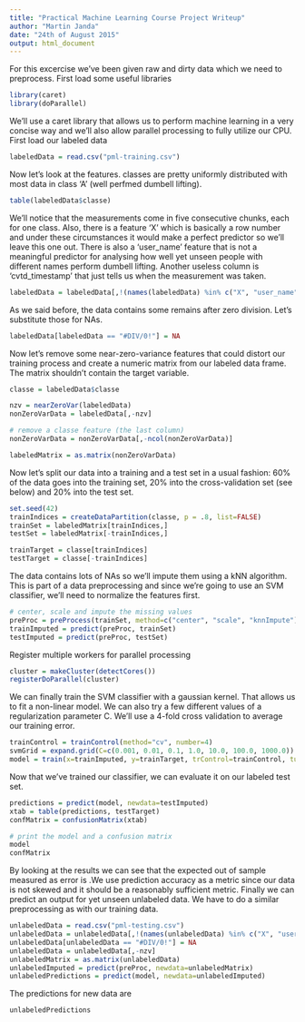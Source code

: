 ```yaml
---
title: "Practical Machine Learning Course Project Writeup"
author: "Martin Janda"
date: "24th of August 2015"
output: html_document
---
```


For this excercise we've been given raw and dirty data which we need to preprocess. First load some useful libraries
```r
library(caret)
library(doParallel)
```
We'll use a caret library that allows us to perform machine learning in a very concise way and we'll also allow parallel processing to fully utilize our CPU. First load our labeled data
```r
labeledData = read.csv("pml-training.csv")
```

Now let's look at the features. classes are pretty uniformly distributed with most data in class 'A' (well perfmed dumbell lifting).
```r
table(labeledData$classe)
```

We'll notice that the measurements come in five consecutive chunks, each for one class. Also, there is a feature 'X' which is basically a row number and under these circumstances it would make a perfect predictor so we'll leave this one out. There is also a 'user_name' feature that is not a meaningful predictor for analysing how well yet unseen people with different names perform dumbell lifting. Another useless column is 'cvtd_timestamp' that just tells us when the measurement was taken.
```r
labeledData = labeledData[,!(names(labeledData) %in% c("X", "user_name", "cvtd_timestamp"))]
```
As we said before, the data contains some remains after zero division. Let's substitute those for NAs.
```r
labeledData[labeledData == "#DIV/0!"] = NA
```
Now let's remove some near-zero-variance features that could distort our training process and create a numeric matrix from our labeled data frame. The matrix shouldn't contain the target variable.
```r
classe = labeledData$classe

nzv = nearZeroVar(labeledData)
nonZeroVarData = labeledData[,-nzv]

# remove a classe feature (the last column)
nonZeroVarData = nonZeroVarData[,-ncol(nonZeroVarData)]

labeledMatrix = as.matrix(nonZeroVarData)
```
Now let's split our data into a training and a test set in a usual fashion: 60% of the data goes into the training set, 20% into the cross-validation set (see below) and 20% into the test set.
```r
set.seed(42)
trainIndices = createDataPartition(classe, p = .8, list=FALSE)
trainSet = labeledMatrix[trainIndices,]
testSet = labeledMatrix[-trainIndices,]

trainTarget = classe[trainIndices]
testTarget = classe[-trainIndices]
```
The data contains lots of NAs so we'll impute them using a kNN algorithm. This is part of a data preprocessing and since we're going to use an SVM classifier, we'll need to normalize the features first.
```r
# center, scale and impute the missing values
preProc = preProcess(trainSet, method=c("center", "scale", "knnImpute"))
trainImputed = predict(preProc, trainSet)
testImputed = predict(preProc, testSet)
```
Register multiple workers for parallel processing
```r
cluster = makeCluster(detectCores())
registerDoParallel(cluster)
```
We can finally train the SVM classifier with a gaussian kernel. That allows us to fit a non-linear model. We can also try a few different values of a regularization parameter C. We'll use a 4-fold cross validation to average our training error.
```r
trainControl = trainControl(method="cv", number=4)
svmGrid = expand.grid(C=c(0.001, 0.01, 0.1, 1.0, 10.0, 100.0, 1000.0))
model = train(x=trainImputed, y=trainTarget, trControl=trainControl, tuneGrid=svmGrid, method="svmRadialCost")
```
Now that we've trained our classifier, we can evaluate it on our labeled test set.
```r
predictions = predict(model, newdata=testImputed)
xtab = table(predictions, testTarget)
confMatrix = confusionMatrix(xtab)

# print the model and a confusion matrix
model
confMatrix
```
By looking at the results we can see that the expected out of sample measured as error is .We use prediction accuracy as a metric since our data is not skewed and it should be a reasonably sufficient metric. Finally we can predict an output for yet unseen unlabeled data. We have to do a similar preprocessing as with our training data.
```r
unlabeledData = read.csv("pml-testing.csv")
unlabeledData = unlabeledData[,!(names(unlabeledData) %in% c("X", "user_name", "cvtd_timestamp", "problem_id"))]
unlabeledData[unlabeledData == "#DIV/0!"] = NA
unlabeledData = unlabeledData[,-nzv]
unlabeledMatrix = as.matrix(unlabeledData)
unlabeledImputed = predict(preProc, newdata=unlabeledMatrix)
unlabeledPredictions = predict(model, newdata=unlabeledImputed)
```
The predictions for new data are
```r
unlabeledPredictions
```

